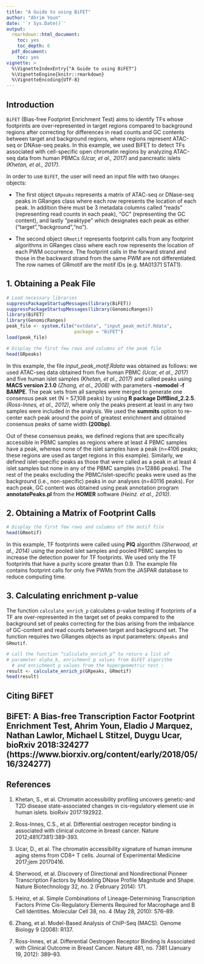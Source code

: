 ```yaml
---
title: "A Guide to using BiFET"
author: "Ahrim Youn"
date: '`r Sys.Date()`'
output:
  rmarkdown::html_document:
    toc: yes
    toc_depth: 6
  pdf_document:
    toc: yes
vignette: >
  %\VignetteIndexEntry{"A Guide to using BiFET"}
  %\VignetteEngine{knitr::rmarkdown}
  %\VignetteEncoding{UTF-8}
---
```


## Introduction

`BiFET` (Bias-free Footprint Enrichment Test) aims to identify TFs whose
footprints are over-represented in target regions compared to background 
regions after correcting for differences in read counts and GC contents between
target and background regions, where regions represent ATAC-seq or DNAse-seq
peaks. In this example, we used BiFET to detect TFs associated with
cell-specific open chromatin regions by analyzing ATAC-seq data from
human PBMCs *(Ucar, et al., 2017)* and pancreatic islets
*(Khetan, et al., 2017)*. 

In order to use `BiFET`, the user will need an input file with
 two `GRanges` objects:

* The first object `GRpeaks` represents a matrix of ATAC-seq or DNase-seq peaks in GRanges class where each row
represents the location of each peak. In addition there must be
3 metadata columns called "reads" (representing read counts in each peak),
"GC" (representing the GC content), and lastly "peaktype" which designates
each peak as either ("target","background","no").

* The second object `GRmotif` represents footprint calls from any footprint algorithms in GRanges class where each row represents the location
of each PWM occurrence. The footprint
calls in the forward strand and those in the backward strand from the same
PWM are not differentiated. The row names of GRmotif are the 
motif IDs (e.g. MA01371 STAT1).

## 1. Obtaining a Peak File

```r
# Load necessary libraries
suppressPackageStartupMessages(library(BiFET))
suppressPackageStartupMessages(library(GenomicRanges))
library(BiFET)
library(GenomicRanges)
peak_file <- system.file("extdata", "input_peak_motif.Rdata",
                         package = "BiFET")
load(peak_file)

# Display the first few rows and columns of the peak file
head(GRpeaks)

```

In this example, the file *input_peak_motif.Rdata* was obtained
as follows: we used ATAC-seq data obtained from five human PBMC
*(Ucar, et al., 2017)* and five human islet samples *(Khetan, et al., 2017)*
and called peaks using **MACS version 2.1.0** *(Zhang, et al., 2008)* with
parameters **-nomodel -f BAMPE**. The peak sets from all samples were merged
to generate one consensus peak set (N = 57,108 peaks) by using
**R package DiffBind_2.2.5**. *(Ross-Innes, et al., 2012)*, where only the peaks
present at least in any two samples were included in the analysis. 
We used the **summits** option to re-center each peak around the point of
greatest enrichment and obtained consensus peaks of same width **(200bp)**. 

Out of these consensus peaks, we defined regions that are specifically
accessible in PBMC samples as regions where at least 4 PBMC samples have
a peak, whereas none of the islet samples have a peak 
(n=4106 peaks; these regions are used as target regions in this example). 
Similarly, we defined islet-specific peaks as those that were called as 
a peak in at least 4 islet samples but none in any of the 
PBMC samples (n=12886 peaks). The rest of the peaks excluding the 
PBMC/islet-specific peaks were used as the background
(i.e., non-specific) peaks in our analyses (n=40116 peaks). For each peak,
GC content was obtained using peak annotation program 
**annotatePeaks.pl** from the **HOMER** software *(Heinz. et al., 2010)*.

## 2. Obtaining a Matrix of Footprint Calls

```r
# Display the first few rows and columns of the motif file
head(GRmotif)
```

In this example, TF footprints were called using **PIQ** algorithm
*(Sherwood, et al., 2014)* using the pooled islet samples and pooled PBMC
samples to increase the detection power for TF footprints. We used only the
TF footprints that have a purity score greater than 0.9. The example file
contains footprint calls for only five PWMs from the
JASPAR database to reduce computing time.

## 3. Calculating enrichment p-value

The function `calculate_enrich_p` calculates p-value testing if footprints
of a TF are over-represented in the target set of peaks compared to the
background set of peaks correcting for the bias arising from the imbalance
of GC-content and read counts between target and background set. The function
requires two GRanges objects as input parameters: `GRpeaks` and `GRmotif`.

```r
# call the function “calculate_enrich_p” to return a list of 
# parameter alpha_k, enrichment p values from BiFET algorithm 
  # and enrichment p values from the hypergeometric test :
result <- calculate_enrich_p(GRpeaks, GRmotif)
head(result)
```
## Citing BiFET
BiFET: A Bias-free Transcription Factor Footprint Enrichment Test, Ahrim Youn, Eladio J Marquez, Nathan Lawlor, Michael L Stitzel, Duygu Ucar, bioRxiv 2018:324277 (https://www.biorxiv.org/content/early/2018/05/16/324277)
---

##  References

1. Khetan, S., et al. Chromatin accessibility profiling uncovers genetic-and
T2D disease state-associated changes in cis-regulatory element use in human
islets. bioRxiv 2017:192922.

2. Ross-Innes, C.S., et al. Differential oestrogen receptor binding is
associated with clinical outcome in breast cancer. 
Nature 2012;481(7381):389-393.

3. Ucar, D., et al. The chromatin accessibility signature of human immune
aging stems from CD8+ T cells. Journal of 
Experimental Medicine 2017;jem 20170416.

4. Sherwood, et al. Discovery of Directional and Nondirectional Pioneer
Transcription Factors by Modeling DNase Profile Magnitude and Shape.
Nature Biotechnology 32, no. 2 (February 2014): 171.

5. Heinz, et al. Simple Combinations of Lineage-Determining Transcription
Factors Prime Cis-Regulatory Elements Required for Macrophage and B Cell 
Identities. Molecular Cell 38, no. 4 (May 28, 2010): 576–89. 

6. Zhang, et al. Model-Based Analysis of ChIP-Seq (MACS). 
Genome Biology 9 (2008): R137. 

7. Ross-Innes, et al. Differential Oestrogen Receptor Binding Is Associated
with Clinical Outcome in Breast Cancer. Nature 481, no. 7381 
(January 19, 2012): 389–93. 
